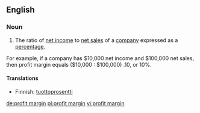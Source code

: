 ==English==

===Noun===
{{infl|en|noun|head=[[profit]] [[margin]]}}

# The ratio of [[net income]] to [[net sales]] of a [[company]] expressed as a [[percentage]].
For example, if a company has $10,000 net income and $100,000 net sales, then profit margin 
equals ($10,000 : $100,000) .10, or 10%.

====Translations====
{{top}}
*Finnish: [[tuottoprosentti]]
{{mid}}
{{bottom}}

[[de:profit margin]]
[[pl:profit margin]]
[[vi:profit margin]]